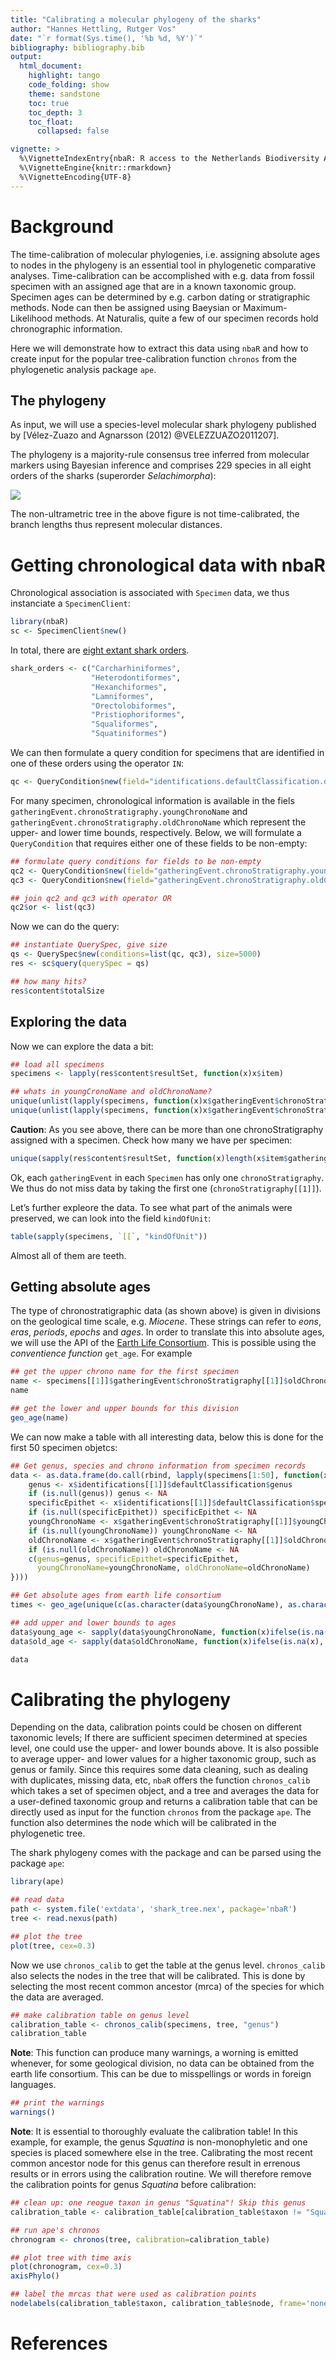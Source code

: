```yaml
---
title: "Calibrating a molecular phylogeny of the sharks"
author: "Hannes Hettling, Rutger Vos"
date: "`r format(Sys.time(), '%b %d, %Y')`"
bibliography: bibliography.bib
output:
  html_document:
    highlight: tango
    code_folding: show
    theme: sandstone
    toc: true
    toc_depth: 3
    toc_float:
      collapsed: false

vignette: >
  %\VignetteIndexEntry{nbaR: R access to the Netherlands Biodiversity API}
  %\VignetteEngine{knitr::rmarkdown}
  %\VignetteEncoding{UTF-8}
---
```


# Background
The time-calibration of molecular phylogenies, i.e. assigning absolute ages to nodes
in the phylogeny is an essential tool in phylogenetic comparative analyses.
Time-calibration can be accomplished with e.g. data from fossil specimen with an
assigned age that are in a known taxonomic group. Specimen ages can be determined by
e.g. carbon dating or stratigraphic methods. Node can then be assigned using Baeysian or
Maximum-Likelihood methods.
At Naturalis, quite a few of our specimen records hold chronographic information.

Here we will demonstrate how to extract this data using `nbaR` and
how to create input for the popular tree-calibration function `chronos` from the phylogenetic analysis
package `ape`.

## The phylogeny
As input, we will use a species-level molecular shark phylogeny published by
[Vélez-Zuazo and Agnarsson (2012) @VELEZZUAZO2011207].

The phylogeny is a majority-rule consensus tree inferred from molecular markers using
Bayesian inference and comprises 229 species in all eight orders of the sharks (superorder *Selachimorpha*):

![](https://ars.els-cdn.com/content/image/1-s2.0-S1055790310004537-gr3.jpg)

The non-ultrametric tree in the above figure is not time-calibrated, the branch lengths thus
represent molecular distances.

# Getting chronological data with nbaR
Chronological association is associated with `Specimen` data, we thus instanciate
a `SpecimenClient`:

```r
library(nbaR)
sc <- SpecimenClient$new()
```

In total, there are [eight extant shark orders](https://en.wikipedia.org/wiki/Shark).

```r
shark_orders <- c("Carcharhiniformes",
                  "Heterodontiformes",
                  "Hexanchiformes",
                  "Lamniformes",
                  "Orectolobiformes",
                  "Pristiophoriformes",
                  "Squaliformes",
                  "Squatiniformes")
```

We can then formulate a query condition for specimens that are identified in one of these orders
using the operator `IN`:

```r
qc <- QueryCondition$new(field="identifications.defaultClassification.order", operator="IN", value=shark_orders)
```

For many specimen, chronological information is available in the fiels `gatheringEvent.chronoStratigraphy.youngChronoName`
and `gatheringEvent.chronoStratigraphy.oldChronoName` which represent the upper- and lower time bounds, respectively.
Below, we will formulate a `QueryCondition` that requires either one of these fields to be non-empty:

```r
## formulate query conditions for fields to be non-empty
qc2 <- QueryCondition$new(field="gatheringEvent.chronoStratigraphy.youngChronoName", operator="NOT_EQUALS", value="")
qc3 <- QueryCondition$new(field="gatheringEvent.chronoStratigraphy.oldChronoName", operator="NOT_EQUALS", value="")

## join qc2 and qc3 with operator OR
qc2$or <- list(qc3)
```

Now we can do the query:

```r
## instantiate QuerySpec, give size
qs <- QuerySpec$new(conditions=list(qc, qc3), size=5000)
res <- sc$query(querySpec = qs)

## how many hits?
res$content$totalSize
```

## Exploring the data

Now we can explore the data a bit:

```r
## load all specimens
specimens <- lapply(res$content$resultSet, function(x)x$item)

## whats in youngCronoName and oldChronoName?
unique(unlist(lapply(specimens, function(x)x$gatheringEvent$chronoStratigraphy[[1]]$youngChronoName)))
unique(unlist(lapply(specimens, function(x)x$gatheringEvent$chronoStratigraphy[[1]]$oldChronoName)))
```

**Caution**: As you see above, there can be more than one chronoStratigraphy assigned with a
specimen. Check how many we have per specimen:

```r
unique(sapply(res$content$resultSet, function(x)length(x$item$gatheringEvent$chronoStratigraphy)))
```

Ok, each `gatheringEvent` in each `Specimen` has only one `chronoStratigraphy`. We thus do not miss data by taking
the first one (`chronoStratigraphy[[1]]`).

Let's further expleore the data. To see what part of the animals were preserved, we can look into
the field `kindOfUnit`:

```r
table(sapply(specimens, `[[`, "kindOfUnit"))
```

Almost all of them are teeth.

## Getting absolute ages
The type of chronostratigraphic data (as shown above) is given in divisions on the geological time scale, e.g. *Miocene*.
These strings can refer to *eons*, *eras*, *periods*, *epochs* and *ages*. In order to
translate this into absolute ages, we will use the API of the [Earth Life Consortium](http://earthlifeconsortium.org/).
This is possible using the *conventience function* `get_age`. For example

```r
## get the upper chrono name for the first specimen
name <- specimens[[1]]$gatheringEvent$chronoStratigraphy[[1]]$oldChronoNam
name

## get the lower and upper bounds for this division
geo_age(name)
```

We can now make a table with all interesting data, below this is done for the
first 50 specimen objetcs:

```r
## Get genus, species and chrono information from specimen records
data <- as.data.frame(do.call(rbind, lapply(specimens[1:50], function(x) {
    genus <- x$identifications[[1]]$defaultClassification$genus
    if (is.null(genus)) genus <- NA
    specificEpithet <- x$identifications[[1]]$defaultClassification$specificEpithet
    if (is.null(specificEpithet)) specificEpithet <- NA
    youngChronoName <- x$gatheringEvent$chronoStratigraphy[[1]]$youngChronoName
    if (is.null(youngChronoName)) youngChronoName <- NA
    oldChronoName <- x$gatheringEvent$chronoStratigraphy[[1]]$oldChronoName
    if (is.null(oldChronoName)) oldChronoName <- NA
    c(genus=genus, specificEpithet=specificEpithet,
      youngChronoName=youngChronoName, oldChronoName=oldChronoName)
})))

## Get absolute ages from earth life consortium
times <- geo_age(unique(c(as.character(data$youngChronoName), as.character(data$oldChronoName))))

## add upper and lower bounds to ages
data$young_age <- sapply(data$youngChronoName, function(x)ifelse(is.na(x), NA, unlist(times['late_age', as.character(x)])))
data$old_age <- sapply(data$oldChronoName, function(x)ifelse(is.na(x), NA, unlist(times['early_age', as.character(x)])))

data
```

# Calibrating the phylogeny

Depending on the data, calibration points could be chosen on different taxonomic levels;
If there are sufficient specimen determined at species level, one could use the upper- and
lower bounds above. It is also possible to average upper- and lower values for a higher taxonomic
group, such as genus or family. Since this requires some data cleaning, such as dealing with duplicates,
missing data, etc,
`nbaR` offers the function `chronos_calib` which takes a set of specimen object, and a tree and
averages the data for a user-defined taxonomic
group and returns a calibration table that can be directly used as input for the function `chronos`
from the package `ape`. The function also determines the node which will be calibrated in the phylogenetic tree.

The shark phylogeny comes with the package and can be
parsed using the package `ape`:

```r
library(ape)

## read data
path <- system.file('extdata', 'shark_tree.nex', package='nbaR')
tree <- read.nexus(path)

## plot the tree
plot(tree, cex=0.3)
```

Now we use `chronos_calib` to get the table at the genus level. `chronos_calib`
also selects the nodes in the tree that will be calibrated. This is done by
selecting the most recent common ancestor (mrca) of the species for which the data are averaged.

```r
## make calibration table on genus level
calibration_table <- chronos_calib(specimens, tree, "genus")
calibration_table
```

**Note**: This function can produce many warnings, a worning is emitted
whenever, for some geological division, no data can be obtained from the
earth life consortium. This can be due to misspellings or words in foreign languages.

```r
## print the warnings
warnings()
```

**Note**: It is essential to thoroughly evaluate the calibration table! In this example,
for example, the genus *Squatina* is non-monophyletic and one species is
placed somewhere else in the tree. Calibrating the most recent common ancestor node
for this genus can therefore result in errenous results or in errors using the calibration
routine. We will therefore remove the calibration points for genus *Squatina* before calibration:


```r
## clean up: one reogue taxon in genus "Squatina"! Skip this genus
calibration_table <- calibration_table[calibration_table$taxon != "Squatina",]

## run ape's chronos
chronogram <- chronos(tree, calibration=calibration_table)

## plot tree with time axis
plot(chronogram, cex=0.3)
axisPhylo()

## label the mrcas that were used as calibration points
nodelabels(calibration_table$taxon, calibration_table$node, frame='none', pch='x', cex.tex=0.6)
```

# References
